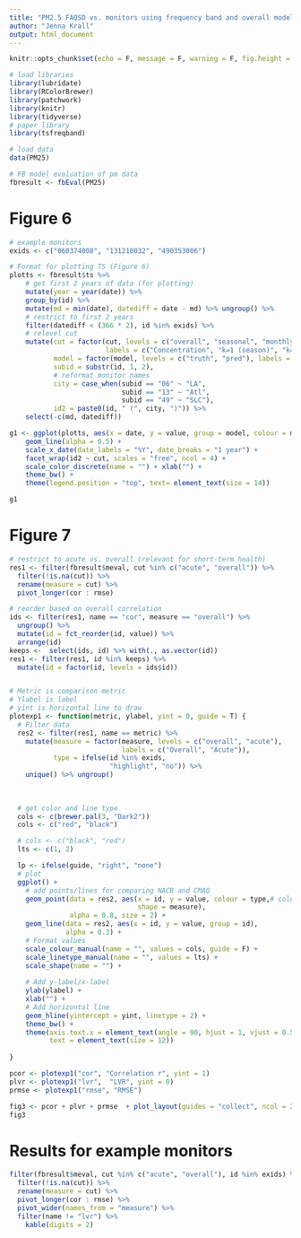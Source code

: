```yaml
---
title: "PM2.5 FAQSD vs. monitors using frequency band and overall model evaluation"
author: "Jenna Krall"
output: html_document
---
```



```r
knitr::opts_chunk$set(echo = F, message = F, warning = F, fig.height = 8, fig.width = 6)
```

```r
# load libraries
library(lubridate)
library(RColorBrewer)
library(patchwork)
library(knitr)
library(tidyverse)
# paper library
library(tsfreqband)
```

```r
# load data
data(PM25)
```


```r
# FB model evaluation of pm data
fbresult <- fbEval(PM25)
```


# Figure 6


```r
# example monitors
exids <- c("060374008", "131210032", "490353006")

# Format for plotting TS (Figure 6)
plotts <- fbresult$ts %>%
    # get first 2 years of data (for plotting)
    mutate(year = year(date)) %>%
    group_by(id) %>%
    mutate(md = min(date), datediff = date - md) %>% ungroup() %>%
    # restrict to first 2 years
    filter(datediff < (366 * 2), id %in% exids) %>% 
    # relevel cut
    mutate(cut = factor(cut, levels = c("overall", "seasonal", "monthly", "acute"),
                        labels = c("Concentration", "k=1 (season)", "k=2", "k=6 (acute)")),
           model = factor(model, levels = c("truth", "pred"), labels = c("monitor", "FAQSD")),
           subid = substr(id, 1, 2),
           # reformat monitor names
           city = case_when(subid == "06" ~ "LA",
                            subid == "13" ~ "Atl",
                            subid == "49" ~ "SLC"),
           id2 = paste0(id, " (", city, ")")) %>%
    select(-c(md, datediff)) 

g1 <- ggplot(plotts, aes(x = date, y = value, group = model, colour = model)) +
    geom_line(alpha = 0.5) + 
    scale_x_date(date_labels = "%Y", date_breaks = "1 year") +
    facet_wrap(id2 ~ cut, scales = "free", ncol = 4) +
    scale_color_discrete(name = "") + xlab("") +
    theme_bw() +
    theme(legend.position = "top", text= element_text(size = 14))

```


```r
g1
```


# Figure 7



```r
# restrict to acute vs. overall (relevant for short-term health)
res1 <- filter(fbresult$meval, cut %in% c("acute", "overall")) %>%
  filter(!is.na(cut)) %>%
  rename(measure = cut) %>%
  pivot_longer(cor : rmse)

# reorder based on overall correlation
ids <- filter(res1, name == "cor", measure == "overall") %>%
  ungroup() %>%
  mutate(id = fct_reorder(id, value)) %>%
  arrange(id)
keeps <-  select(ids, id) %>% with(., as.vector(id))
res1 <- filter(res1, id %in% keeps) %>%
  mutate(id = factor(id, levels = ids$id))



```


```r

# Metric is comparison metric
# Ylabel is label
# yint is horizontal line to draw
plotexp1 <- function(metric, ylabel, yint = 0, guide = T) {
  # Filter data
  res2 <- filter(res1, name == metric) %>%
    mutate(measure = factor(measure, levels = c("overall", "acute"),
                            labels = c("Overall", "Acute")),
           type = ifelse(id %in% exids,
                         "highlight", "no")) %>%
    unique() %>% ungroup()
  
  
  
  # get color and line type
  cols <- c(brewer.pal(3, "Dark2"))
  cols <- c("red", "black")

  # cols <- c("black", "red")
  lts <- c(1, 2)

  lp <- ifelse(guide, "right", "none")
  # plot
  ggplot() +
    # add points/lines for comparing NACR and CMAQ
    geom_point(data = res2, aes(x = id, y = value, colour = type,# colour = measure, 
                                shape = measure),
               alpha = 0.8, size = 2) +
    geom_line(data = res2, aes(x = id, y = value, group = id),
              alpha = 0.3) +
    # Format values
    scale_colour_manual(name = "", values = cols, guide = F) +
    scale_linetype_manual(name = "", values = lts) +
    scale_shape(name = "") +
    
    # Add y-label/x-label
    ylab(ylabel) +
    xlab("") +  
    # Add horizontal line
    geom_hline(yintercept = yint, linetype = 2) +
    theme_bw() +
    theme(axis.text.x = element_text(angle = 90, hjust = 1, vjust = 0.5),
          text = element_text(size = 12))
  
}
```


```r

pcor <- plotexp1("cor", "Correlation r", yint = 1)
plvr <- plotexp1("lvr",  "LVR", yint = 0)
prmse <- plotexp1("rmse", "RMSE")

fig3 <- pcor + plvr + prmse  + plot_layout(guides = "collect", ncol = 2) 
fig3
```


# Results for example monitors

```r
filter(fbresult$meval, cut %in% c("acute", "overall"), id %in% exids) %>%
  filter(!is.na(cut)) %>%
  rename(measure = cut) %>%
  pivot_longer(cor : rmse) %>%
  pivot_wider(names_from = "measure") %>%
  filter(name != "lvr") %>%
    kable(digits = 2)
```